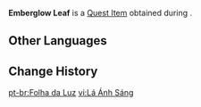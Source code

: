 {{Item Infobox
|id           = 120354
|image        = Item Emberglow Leaf.png
|type         = Quest Items
|description  = A leaf that you got from Nahida. It can be used to contact the Aranara. If you use it like a whistle, an Aranara will answer the call. The Aranara will only come because they trust Nahida. In other words, you can't just blow on any leaf you find and expect an answer.
|source1      = [[The Seeker of a Meteor Shower]]
}}
'''Emberglow Leaf''' is a [[Quest Item]] obtained during {{Quest|The Seeker of a Meteor Shower}}.

==Other Languages==
{{Other Languages
|default_hidden = 1
|en        = Emberglow Leaf
|zhs       = 蕴光之叶
|zhs_rm    = Yùnguāng zhī Yè
|zht       = 蘊光之葉
|zht_rm    = Yùnguāng zhī Yè
|ja        = 蘊光の葉
|ja_rm     = Unkou no Ha
|ko        = 빛을 품은 잎
|ko_rm     = 
|es        = Hoja irisada
|fr        = Feuille de lumibraise
|ru        = Листок света
|th        = ใบไม้แสงเรืองรอง
|th_rm     = 
|vi        = Lá Ánh Sáng
|de        = Glimmerblatt
|id        = Emberglow Leaf
|pt        = Folha da Luz
|tr        = Akkor Yaprak
|it        = Foglia di Bracefulgida
}}

==Change History==
{{Change History|3.7}}

[[pt-br:Folha da Luz]]
[[vi:Lá Ánh Sáng]]